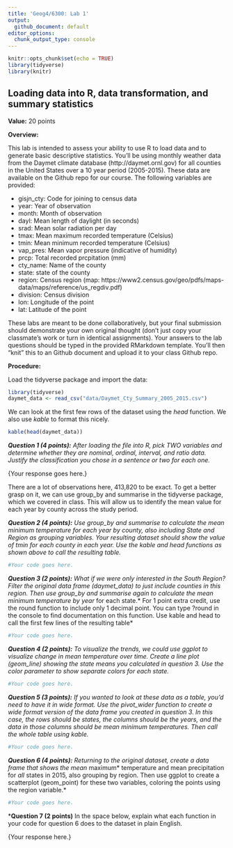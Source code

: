 ```yaml
---
title: 'Geog4/6300: Lab 1'
output:
  github_document: default
editor_options: 
  chunk_output_type: console
---
```


```r
knitr::opts_chunk$set(echo = TRUE)
library(tidyverse)
library(knitr)
```

## Loading data into R, data transformation, and summary statistics

**Value:** 20 points

**Overview:**

This lab is intended to assess your ability to use R to load data and to generate basic descriptive statistics. You'll be using monthly weather data from the Daymet climate database (http://daymet.ornl.gov) for all counties in the United States over a 10 year period (2005-2015). These data are available on the Github repo for our course. The following  variables are provided:

* gisjn_cty: Code for joining to census data
* year: Year of observation
* month: Month of observation
* dayl: Mean length of daylight (in seconds)
* srad: Mean solar radiation per day
* tmax: Mean maximum recorded temperature (Celsius)
* tmin: Mean minimum recorded temperature (Celsius)
* vap_pres: Mean vapor pressure (indicative of humidity)
* prcp: Total recorded prcpitation (mm)
* cty_name: Name of the county
* state: state of the county
* region: Census region (map: https://www2.census.gov/geo/pdfs/maps-data/maps/reference/us_regdiv.pdf)
* division: Census division
* lon: Longitude of the point
* lat: Latitude of the point

These labs are meant to be done collaboratively, but your final submission should demonstrate your own original thought (don’t just copy your classmate’s work or turn in identical assignments). Your answers to the lab questions should be typed in the provided RMarkdown template. You'll then "knit" this to an Github document and upload it to your class Github repo.

**Procedure:**

Load the tidyverse package and import the data: 

```r
library(tidyverse)
daymet_data <- read_csv("data/Daymet_Cty_Summary_2005_2015.csv")
```

We can look at the first few rows of the dataset using the *head* function. We also use *kable* to format this nicely.

```r
kable(head(daymet_data))
```

***Question 1 (4 points):** After loading the file into R, pick TWO variables and determine whether they are nominal, ordinal, interval, and ratio data. Justify the classification you chose in a sentence or two for each one.*

{Your response goes here.}

There are a lot of observations here, 413,820 to be exact. To get a better grasp on it, we can use group_by and summarise in the tidyverse package, which we covered in class. This will allow us to identify the mean value for each year by county across the study period.

***Question 2 (4 points):** Use group_by and summarise to calculate the mean minimum temperature for each year by county, also including State and Region as grouping variables. Your resulting dataset should show the value of tmin for each county in each year. Use the kable and head functions as shown above to call the resulting table.*

```r
#Your code goes here.
```


***Question 3 (2 points):** What if we were only interested in the South Region? Filter the original data frame (daymet_data) to just include counties in this region. Then use group_by and summarise again to calculate the mean minimum temperature by year *for each state.* For 1 point extra credit, use the round function to include only 1 decimal point. You can type ?round in the console to find documentation on this function. Use kable and head to call the first few lines of the resulting table*

```r
#Your code goes here.
```


***Question 4 (2 points):** To visualize the trends, we could use ggplot to visualize change in mean temperature over time. Create a line plot (geom_line) showing the state means you calculated in question 3. Use the color parameter to show separate colors for each state.*

```r
#Your code goes here.
```


***Question 5 (3 points):** If you wanted to look at these data as a table, you'd need to have it in wide format. Use the pivot_wider function to create a wide format version of the data frame you created in question 3. In this case, the rows should be states, the columns should be the years, and the data in those columns should be mean minimum temperatures. Then call the whole table using kable.*

```r
#Your code goes here.
```


***Question 6 (4 points):** Returning to the original dataset, create a data frame that shows the mean *maximum* temperature and mean precipitation for *all* states in 2015, also grouping by region. Then use ggplot to create a scatterplot (geom_point) for these two variables, coloring the points using the region variable.*

```r
#Your code goes here.
```

***Question 7 (2 points)** In the space below, explain what each function in your code for question 6 does to the dataset in plain English. 

{Your response here.}